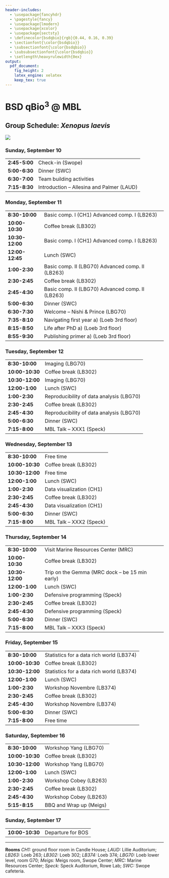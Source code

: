 ```yaml
---
header-includes:
  - \usepackage{fancyhdr}
  - \pagestyle{fancy}
  - \usepackage{lmodern}
  - \usepackage{xcolor}
  - \usepackage{sectsty}
  - \definecolor{bsdqbio}{rgb}{0.44, 0.16, 0.39}
  - \sectionfont{\color{bsdqbio}}
  - \subsectionfont{\color{bsdqbio}}
  - \subsubsectionfont{\color{bsdqbio}}
  - \setlength\heavyrulewidth{0ex}
output:
  pdf_document:
    fig_height: 2
    latex_engine: xelatex
    keep_tex: true
---
```

# BSD qBio$^3$ @ MBL

## Group Schedule: *Xenopus laevis*
 ![](https://github.com/StefanoAllesina/BSD-QBio3/raw/master/logo_group/Xenopus_laevis.png)

### Sunday, September 10 

------------------    --------------------------------------------------
**2:45-5:00**         Check-in (Swope)                                  
**5:00-6:30**         Dinner (SWC)                                      
**6:30-7:00**         Team building activities                          
**7:15-8:30**         Introduction – Allesina and Palmer (LAUD)         
------------------    --------------------------------------------------

### Monday, September 11 

------------------    --------------------------------------------------
**8:30-10:00**        Basic comp. I (CH1) Advanced comp. I (LB263)      
**10:00-10:30**       Coffee break (LB302)                              
**10:30-12:00**       Basic comp. I (CH1) Advanced comp. I (LB263)      
**12:00-12:45**       Lunch (SWC)                                       
**1:00-2:30**         Basic comp. II (LBG70) Advanced comp. II (LB263)  
**2:30-2:45**         Coffee break (LB302)                              
**2:45-4:30**         Basic comp. II (LBG70) Advanced comp. II (LB263)  
**5:00-6:30**         Dinner (SWC)                                      
**6:30-7:30**         Welcome – Nishi & Prince (LBG70)                  
**7:35-8:10**         Navigating first year a) (Loeb 3rd floor)         
**8:15-8:50**         Life after PhD a) (Loeb 3rd floor)                
**8:55-9:30**         Publishing primer a) (Loeb 3rd floor)             
------------------    --------------------------------------------------

### Tuesday, September 12 

------------------    --------------------------------------------------
**8:30-10:00**        Imaging (LBG70)                                   
**10:00-10:30**       Coffee break (LB302)                              
**10:30-12:00**       Imaging (LBG70)                                   
**12:00-1:00**        Lunch (SWC)                                       
**1:00-2:30**         Reproducibility of data analysis (LBG70)          
**2:30-2:45**         Coffee break (LB302)                              
**2:45-4:30**         Reproducibility of data analysis (LBG70)          
**5:00-6:30**         Dinner (SWC)                                      
**7:15-8:00**         MBL Talk – XXX1 (Speck)                           
------------------    --------------------------------------------------

### Wednesday, September 13 

------------------    --------------------------------------------------
**8:30-10:00**        Free time                                         
**10:00-10:30**       Coffee break (LB302)                              
**10:30-12:00**       Free time                                         
**12:00-1:00**        Lunch (SWC)                                       
**1:00-2:30**         Data visualization (CH1)                          
**2:30-2:45**         Coffee break (LB302)                              
**2:45-4:30**         Data visualization (CH1)                          
**5:00-6:30**         Dinner (SWC)                                      
**7:15-8:00**         MBL Talk – XXX2 (Speck)                           
------------------    --------------------------------------------------

### Thursday, September 14 

------------------    --------------------------------------------------
**8:30-10:00**        Visit Marine Resources Center (MRC)               
**10:00-10:30**       Coffee break (LB302)                              
**10:30-12:00**       Trip on the Gemma (MRC dock – be 15 min early)    
**12:00-1:00**        Lunch (SWC)                                       
**1:00-2:30**         Defensive programming (Speck)                     
**2:30-2:45**         Coffee break (LB302)                              
**2:45-4:30**         Defensive programming (Speck)                     
**5:00-6:30**         Dinner (SWC)                                      
**7:15-8:00**         MBL Talk – XXX3 (Speck)                           
------------------    --------------------------------------------------

### Friday, September 15 

------------------    --------------------------------------------------
**8:30-10:00**        Statistics for a data rich world (LB374)          
**10:00-10:30**       Coffee break (LB302)                              
**10:30-12:00**       Statistics for a data rich world (LB374)          
**12:00-1:00**        Lunch (SWC)                                       
**1:00-2:30**         Workshop Novembre (LB374)                         
**2:30-2:45**         Coffee break (LB302)                              
**2:45-4:30**         Workshop Novembre (LB374)                         
**5:00-6:30**         Dinner (SWC)                                      
**7:15-8:00**         Free time                                         
------------------    --------------------------------------------------

### Saturday, September 16 

------------------    --------------------------------------------------
**8:30-10:00**        Workshop Yang (LBG70)                             
**10:00-10:30**       Coffee break (LB302)                              
**10:30-12:00**       Workshop Yang (LBG70)                             
**12:00-1:00**        Lunch (SWC)                                       
**1:00-2:30**         Workshop Cobey (LB263)                            
**2:30-2:45**         Coffee break (LB302)                              
**2:45-4:30**         Workshop Cobey (LB263)                            
**5:15-8:15**         BBQ and Wrap up (Meigs)                           
------------------    --------------------------------------------------

### Sunday, September 17 

------------------    --------------------------------------------------
**10:00-10:30**       Departure for BOS                                 
------------------    --------------------------------------------------



-------


**Rooms** *CH1:* ground floor room in Candle House; *LAUD:* Lillie Auditorium; *LB263:* Loeb 263; *LB302:* Loeb 302; *LB374:* Loeb 374; 
*LBG70:* Loeb lower level, room G70; *Meigs:* Meigs room, Swope Center; *MRC:* Marine Resources Center; *Speck:* Speck Auditorium, Rowe Lab; *SWC:* Swope cafeteria.
  
